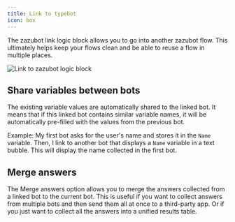 ```yaml
---
title: Link to typebot
icon: box
---
```


The zazubot link logic block allows you to go into another zazubot flow. This ultimately helps keep your flows clean and be able to reuse a flow in multiple places.

<Frame>
  <img src="/images/blocks/logic/link.png" alt="Link to zazubot  logic block" />
</Frame>

## Share variables between bots

The existing variable values are automatically shared to the linked bot. It means that if this linked bot contains similar variable names, it will be automatically pre-filled with the values from the previous bot.

Example: My first bot asks for the user's name and stores it in the `Name` variable. Then, I link to another bot that displays a `Name` variable in a text bubble. This will display the name collected in the first bot.

## Merge answers

The Merge answers option allows you to merge the answers collected from a linked bot to the current bot. This is useful if you want to collect answers from multiple bots and then send them all at once to a third-party app. Or if you just want to collect all the answers into a unified results table.
